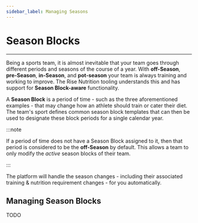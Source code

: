```yaml
---
sidebar_label: Managing Seasons
---
```


# Season Blocks

---

Being a sports team, it is almost inevitable that your team goes through different
periods and seasons of the course of a year. With **off-Season**, **pre-Season**, **in-Season**, and **pot-season** your team is always training and working to improve. The Rise
Nutrition tooling understands this and has support for **Season Block-aware** functionality.

A **Season Block** is a period of time - such as the three aforementioned examples -
that may change how an athlete should train or cater their diet. The team's sport
defines common season block templates that can then be used to designate these block
periods for a single calendar year.

:::note

If a period of time does not have a Season Block assigned to it, then that period is
considered to be the **off-Season** by default. This allows a team to only modify the
_active_ season blocks of their team.

:::

The platform will handle the season changes - including their associated training &
nutrition requirement changes - for you automatically.

## Managing Season Blocks

TODO

